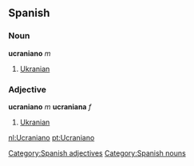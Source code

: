 == Spanish ==
=== Noun ===
'''ucraniano''' ''m''
# [[Ukranian]]

=== Adjective ===
'''ucraniano''' ''m'' '''ucraniana''' ''f''
# [[Ukranian]]
[[Category:Spanish adjectives]]
[[Category:Spanish nouns]]

[[nl:Ucraniano]]
[[pt:Ucraniano]]